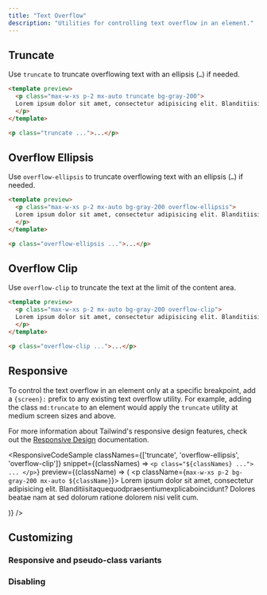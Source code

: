 ```yaml
---
title: "Text Overflow"
description: "Utilities for controlling text overflow in an element."
---
```




## Truncate

Use `truncate` to truncate overflowing text with an ellipsis (<code>…</code>) if needed.

```html
<template preview>
  <p class="max-w-xs p-2 mx-auto truncate bg-gray-200">
  Lorem ipsum dolor sit amet, consectetur adipisicing elit. Blanditiisitaquequodpraesentiumexplicaboincidunt? Dolores beatae nam at sed dolorum ratione dolorem nisi velit cum.
  </p>
</template>

<p class="truncate ...">...</p>
```

## Overflow Ellipsis

Use `overflow-ellipsis` to truncate overflowing text with an ellipsis (<code>…</code>) if needed.

```html
<template preview>
  <p class="max-w-xs p-2 mx-auto bg-gray-200 overflow-ellipsis">
  Lorem ipsum dolor sit amet, consectetur adipisicing elit. Blanditiisitaquequodpraesentiumexplicaboincidunt? Dolores beatae nam at sed dolorum ratione dolorem nisi velit cum.
  </p>
</template>

<p class="overflow-ellipsis ...">...</p>
```

## Overflow Clip

Use `overflow-clip` to truncate the text at the limit of the content area.

```html
<template preview>
  <p class="max-w-xs p-2 mx-auto bg-gray-200 overflow-clip">
  Lorem ipsum dolor sit amet, consectetur adipisicing elit. Blanditiisitaquequodpraesentiumexplicaboincidunt? Dolores beatae nam at sed dolorum ratione dolorem nisi velit cum.
  </p>
</template>

<p class="overflow-clip ...">...</p>
```

## Responsive

To control the text overflow in an element only at a specific breakpoint, add a `{screen}:` prefix to any existing text overflow utility. For example, adding the class `md:truncate` to an element would apply the `truncate` utility at medium screen sizes and above.

For more information about Tailwind's responsive design features, check out the [Responsive Design](/docs/responsive-design) documentation.

<ResponsiveCodeSample
  classNames={['truncate', 'overflow-ellipsis', 'overflow-clip']}
  snippet={(classNames) => `
    <p class="${classNames} ...">
      ...
    </p>
  `}
  preview={(className) => (
    <p className={`max-w-xs p-2 bg-gray-200 mx-auto ${className}`}>
      Lorem ipsum dolor sit amet, consectetur adipisicing elit. Blanditiisitaquequodpraesentiumexplicaboincidunt? Dolores beatae nam at sed dolorum ratione dolorem nisi velit cum.
    </p>
  )}
/>

## Customizing

### Responsive and pseudo-class variants

<Variants plugin="textOverflow" />

### Disabling

<Disabling plugin="textOverflow" />
